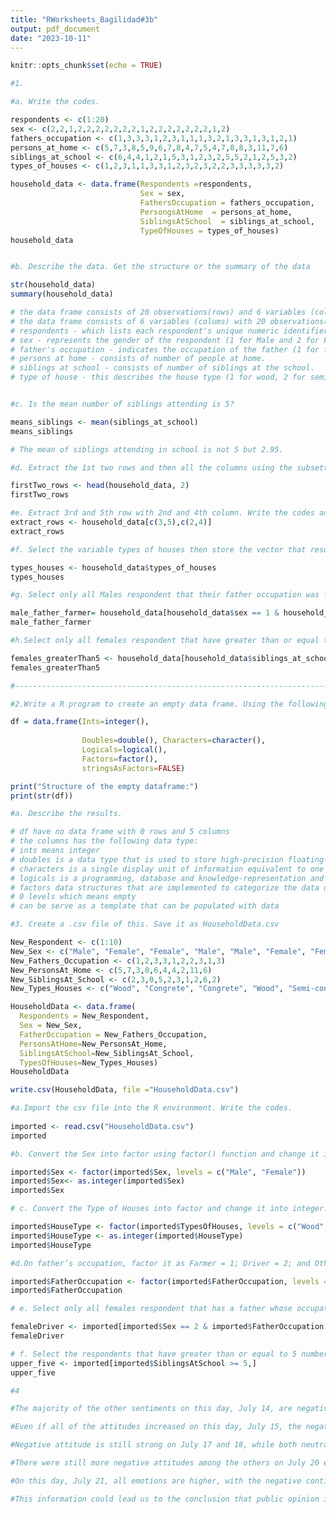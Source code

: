 ```yaml
---
title: "RWorksheets_Bagilidad#3b"
output: pdf_document
date: "2023-10-11"
---
```


```r
knitr::opts_chunk$set(echo = TRUE)
```

```r



#1. 

#a. Write the codes. 

respondents <- c(1:20)
sex <- c(2,2,1,2,2,2,2,2,2,2,1,2,2,2,2,2,2,2,1,2)
fathers_occupation <- c(1,3,3,3,1,2,3,1,1,1,3,2,1,3,3,1,3,1,2,1)
persons_at_home <- c(5,7,3,8,5,9,6,7,8,4,7,5,4,7,8,8,3,11,7,6)
siblings_at_school <- c(6,4,4,1,2,1,5,3,1,2,3,2,5,5,2,1,2,5,3,2)
types_of_houses <- c(1,2,3,1,1,3,3,1,2,3,2,3,2,2,3,3,3,3,3,2)

household_data <- data.frame(Respondents =respondents,
                             Sex = sex,
                             FathersOccupation = fathers_occupation,
                             PersongsAtHome  = persons_at_home,
                             SiblingsAtSchool  = siblings_at_school,
                             TypeOfHouses = types_of_houses)
household_data


#b. Describe the data. Get the structure or the summary of the data 

str(household_data)
summary(household_data)

# the data frame consists of 20 observations(rows) and 6 variables (columns)
# the data frame consists of 6 variables (colums) with 20 observations(rows)
# respondents - which lists each respondent's unique numeric identifier.
# sex - represents the gender of the respondent (1 for Male and 2 for Female).
# father's occupation - indicates the occupation of the father (1 for farmer, 2 for driver, and 3 for others)
# persons at home - consists of number of people at home.
# siblings at school - consists of number of siblings at the school.
# type of house - this describes the house type (1 for wood, 2 for semi-concrete, and 3 for concrete)


#c. Is the mean number of siblings attending is 5?

means_siblings <- mean(siblings_at_school)
means_siblings

# The mean of siblings attending in school is not 5 but 2.95.

#d. Extract the 1st two rows and then all the columns using the subsetting functions. Write the codes and its output.

firstTwo_rows <- head(household_data, 2)
firstTwo_rows

#e. Extract 3rd and 5th row with 2nd and 4th column. Write the codes and its result.
extract_rows <- household_data[c(3,5),c(2,4)]
extract_rows

#f. Select the variable types of houses then store the vector that results as types_houses. Write the codes.

types_houses <- household_data$types_of_houses
types_houses

#g. Select only all Males respondent that their father occupation was farmer. Write the codes and its output.

male_father_farmer= household_data[household_data$sex == 1 & household_data$fathers_occupation == 1,]
male_father_farmer

#h.Select only all females respondent that have greater than or equal to 5 number of siblings attending school. Write the codes and its outputs.

females_greaterThan5 <- household_data[household_data$siblings_at_school >= 5,]
females_greaterThan5

#-----------------------------------------------------------------------

#2.Write a R program to create an empty data frame. Using the following codes: 

df = data.frame(Ints=integer(),
                
                Doubles=double(), Characters=character(),
                Logicals=logical(),
                Factors=factor(),
                stringsAsFactors=FALSE)

print("Structure of the empty dataframe:")
print(str(df))

#a. Describe the results.

# df have no data frame with 0 rows and 5 columns
# the columns has the following data type:
# ints means integer
# doubles is a data type that is used to store high-precision floating-point data or numbers.
# characters is a single display unit of information equivalent to one alphabetic symbol, digit, or letter.
# logicals is a programming, database and knowledge-representation and reasoning paradigm which is based on formal logic.
# factors data structures that are implemented to categorize the data or represent categorical data and store it on multiple levels. 
# 0 levels which means empty
# can be serve as a template that can be populated with data

#3. Create a .csv file of this. Save it as HouseholdData.csv

New_Respondent <- c(1:10)
New_Sex <- c("Male", "Female", "Female", "Male", "Male", "Female", "Female", "Male", "Female", "Male")
New_Fathers_Occupation <- c(1,2,3,3,1,2,2,3,1,3)
New_PersonsAt_Home <- c(5,7,3,8,6,4,4,2,11,6)
New_SiblingsAt_School <- c(2,3,0,5,2,3,1,2,6,2)
New_Types_Houses <- c("Wood", "Congrete", "Congrete", "Wood", "Semi-congrete", "Semi-congrete", "Wood", "Semi-congrete", "Semi-congrete", "Congrete")

HouseholdData <- data.frame( 
  Respondents = New_Respondent,
  Sex = New_Sex, 
  FatherOccupation = New_Fathers_Occupation, 
  PersonsAtHome=New_PersonsAt_Home, 
  SiblingsAtSchool=New_SiblingsAt_School, 
  TypesOfHouses=New_Types_Houses)
HouseholdData

write.csv(HouseholdData, file ="HouseholdData.csv")

#a.Import the csv file into the R environment. Write the codes.
  
imported <- read.csv("HouseholdData.csv")
imported

#b. Convert the Sex into factor using factor() function and change it into integer.[Legend: Male = 1 and Female = 2]. Write the R codes and its output.

imported$Sex <- factor(imported$Sex, levels = c("Male", "Female"))
imported$Sex<- as.integer(imported$Sex)
imported$Sex

# c. Convert the Type of Houses into factor and change it into integer. [Legend: Wood = 1; Congrete = 2; Semi-Congrete = 3]. Write the R codes and its output.

imported$HouseType <- factor(imported$TypesOfHouses, levels = c("Wood", "Congrete", "Semi-congrete"))
imported$HouseType <- as.integer(imported$HouseType)
imported$HouseType

#d.On father’s occupation, factor it as Farmer = 1; Driver = 2; and Others = 3. What is the R code and its output?

imported$FatherOccupation <- factor(imported$FatherOccupation, levels = c(1,2,3), labels = c("Farmer", "Driver", "Others"))
imported$FatherOccupation

# e. Select only all females respondent that has a father whose occupation is driver. Write the codes and its output.

femaleDriver <- imported[imported$Sex == 2 & imported$FatherOccupation == "Driver",]
femaleDriver

# f. Select the respondents that have greater than or equal to 5 number of siblings attending school. Write the codes and its output.
upper_five <- imported[imported$SiblingsAtSchool >= 5,]
upper_five 

#4

#The majority of the other sentiments on this day, July 14, are negative. This indicates that some subjects or occurrences generated negative attitude on that particular day.

#Even if all of the attitudes increased on this day, July 15, the negative sentiment is still at its greatest. This suggests that something happened on that day that triggered feelings of dissatisfaction.

#Negative attitude is still strong on July 17 and 18, while both neutral and positive sentiment is still common on these days.

#There were still more negative attitudes among the others on July 20 even though all sentiments reached their lowest point. This indicates that nothing significant happened that day.

#On this day, July 21, all emotions are higher, with the negative continuing dominating. This could imply that on that particular day, something happened that prompted people to react negatively.

#This information could lead us to the conclusion that public opinion is subject to outside influences and changes over time.

```